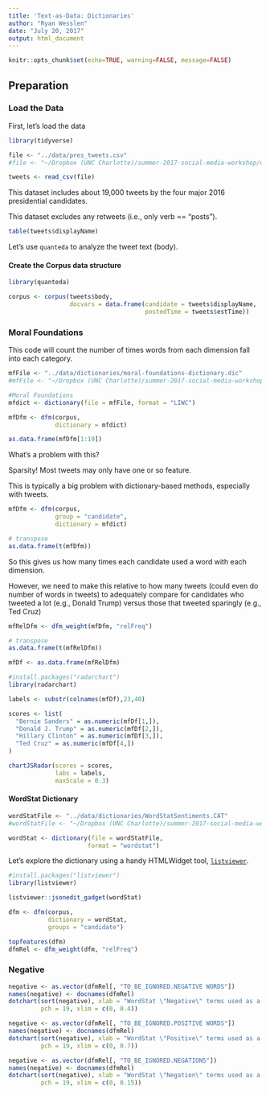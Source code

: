 ```yaml
---
title: 'Text-as-Data: Dictionaries'
author: "Ryan Wesslen"
date: "July 20, 2017"
output: html_document
---
```


```r
knitr::opts_chunk$set(echo=TRUE, warning=FALSE, message=FALSE)
```

## Preparation

### Load the Data

First, let's load the data

```r
library(tidyverse)

file <- "../data/pres_tweets.csv"
#file <- "~/Dropbox (UNC Charlotte)/summer-2017-social-media-workshop/data/pres_tweets.csv"

tweets <- read_csv(file)
```

This dataset includes about 19,000 tweets by the four major 2016 presidential candidates.

This dataset excludes any retweets (i.e., only verb == "posts").

```r
table(tweets$displayName)
```

Let's use `quanteda` to analyze the tweet text (body).

#### Create the Corpus data structure

```r
library(quanteda)

corpus <- corpus(tweets$body,
                 docvars = data.frame(candidate = tweets$displayName,
                                      postedTime = tweets$estTime))
```


### Moral Foundations

This code will count the number of times words from each dimension fall into each category.

```r
mfFile <- "../data/dictionaries/moral-foundations-dictionary.dic"
#mfFile <- "~/Dropbox (UNC Charlotte)/summer-2017-social-media-workshop/data/dictionaries/moral-foundations-dictionary.dic"

#Moral Foundations
mfdict <- dictionary(file = mfFile, format = "LIWC")

mfDfm <- dfm(corpus, 
             dictionary = mfdict)

as.data.frame(mfDfm[1:10])
```

What's a problem with this? 

Sparsity! Most tweets may only have one or so feature.

This is typically a big problem with dictionary-based methods, especially with tweets.

```r
mfDfm <- dfm(corpus, 
             group = "candidate",
             dictionary = mfdict)

# transpose
as.data.frame(t(mfDfm))
```

So this gives us how many times each candidate used a word with each dimension.

However, we need to make this relative to how many tweets (could even do number of words in tweets) to adequately compare for candidates who tweeted a lot (e.g., Donald Trump) versus those that tweeted sparingly (e.g., Ted Cruz)

```r
mfRelDfm <- dfm_weight(mfDfm, "relFreq")

# transpose
as.data.frame(t(mfRelDfm))
```

```r
mfDf <- as.data.frame(mfRelDfm)

#install.packages("radarchart")
library(radarchart)

labels <- substr(colnames(mfDf),23,40)

scores <- list(
  "Bernie Sanders" = as.numeric(mfDf[1,]),
  "Donald J. Trump" = as.numeric(mfDf[2,]),
  "Hillary Clinton" = as.numeric(mfDf[3,]),
  "Ted Cruz" = as.numeric(mfDf[4,])
)

chartJSRadar(scores = scores, 
             labs = labels, 
             maxScale = 0.3)
```

#### WordStat Dictionary

```r
wordStatFile <- "../data/dictionaries/WordStatSentiments.CAT"
#wordStatFile <- "~/Dropbox (UNC Charlotte)/summer-2017-social-media-workshop/data/dictionaries/WordStatSentiments.CAT"

wordStat <- dictionary(file = wordStatFile,
                      format = "wordstat")
```

Let's explore the dictionary using a handy HTMLWidget tool, [`listviewer`](https://github.com/timelyportfolio/listviewer).

```r
#install.packages("listviewer")
library(listviewer)

listviewer::jsonedit_gadget(wordStat)
```

```r
dfm <- dfm(corpus, 
           dictionary = wordStat,
           groups = "candidate")

topfeatures(dfm)
dfmRel <- dfm_weight(dfm, "relFreq")
```

### Negative

```r
negative <- as.vector(dfmRel[, "TO_BE_IGNORED.NEGATIVE WORDS"])
names(negative) <- docnames(dfmRel)
dotchart(sort(negative), xlab = "WordStat \"Negative\" terms used as a proportion of all terms", 
         pch = 19, xlim = c(0, 0.4))
```

```r
negative <- as.vector(dfmRel[, "TO_BE_IGNORED.POSITIVE WORDS"])
names(negative) <- docnames(dfmRel)
dotchart(sort(negative), xlab = "WordStat \"Positive\" terms used as a proportion of all terms", 
         pch = 19, xlim = c(0, 0.7))
```

```r
negative <- as.vector(dfmRel[, "TO_BE_IGNORED.NEGATIONS"])
names(negative) <- docnames(dfmRel)
dotchart(sort(negative), xlab = "WordStat \"Negation\" terms used as a proportion of all terms", 
         pch = 19, xlim = c(0, 0.15))
```
